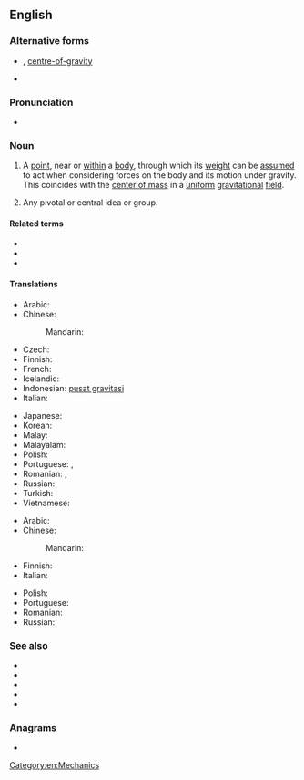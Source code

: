 {{also|center-of-gravity}}
==English==
{{wikipedia}}

===Alternative forms===
* {{l|en|centre of gravity}} {{qualifier|British and Canadian spelling}}, [[centre-of-gravity]] {{qualifier|attributive}}
* {{l|en|center-of-gravity}} {{qualifier|attributive}}

===Pronunciation===
* {{IPA|en|/ˌsen.təɹ əv ˈɡɹæv.ə.ti/}}

===Noun===
{{en-noun|centers of gravity}} {{term-label|en|American spelling}}

# {{lb|en|physics}} A [[point]], near or [[within]] a [[body]], through which its [[weight]] can be [[assumed]] to act when considering forces on the body and its motion under gravity. This coincides with the [[center of mass]] in a [[uniform]] [[gravitational]] [[field]].
# {{lb|en|metaphorical}} Any pivotal or central idea or group.

====Related terms====
* {{l|en|center of buoyancy}}
* {{l|en|center of inertia}}
* {{l|en|center of mass}}

====Translations====
{{trans-top|point, near or within a body, at which the object's mass can be assumed to be concentrated}}
* Arabic: {{t-needed|ar}}
* Chinese:
*: Mandarin: {{t+|cmn|重心|tr=zhòngxīn}}
* Czech: {{t+|cs|těžiště|n}}
* Finnish: {{t+|fi|painopiste}}
* French: {{t+|fr|centre de gravité|m}}
* Icelandic: {{t|is|þyngdarpunktur|m}}
* Indonesian: [[pusat gravitasi]]
* Italian: {{t+|it|baricentro|m}}
{{trans-mid}}
* Japanese: {{t+|ja|重心|tr=じゅうしん, jūshin}}
* Korean: {{t|ko|무게중심}}
* Malay: {{t|ms|pusat graviti}}
* Malayalam: {{t|ml|ഗുരുത്വാകർഷണകേന്ദ്രം}}
* Polish: {{t|pl|środek ciężkości}}
* Portuguese: {{t+|pt|baricentro|m}}, {{t|pt|centro de gravidade|m}}
* Romanian: {{t|ro|centru de greutate|n}}, {{t|ro|centre de greutate|n-p}}
* Russian: {{t+|ru|центр тя́жести|m|sc=Cyrl}}
* Turkish: {{t+|tr|ağırlık merkezi}}
* Vietnamese: {{t+|vi|trọng tâm}}
{{trans-bottom}}

{{trans-top|any pivotal or central idea or group}}
* Arabic: {{t-needed|ar}}
* Chinese:
*: Mandarin: {{t+|cmn|重心|tr=zhòngxīn}}
* Finnish: {{t+|fi|painopiste}}
* Italian: {{t+|it|baricentro|m}}
{{trans-mid}}
* Polish: {{t|pl|środek ciężkości|m}}
* Portuguese: {{t-needed|pt}}
* Romanian: {{t|ro|centru de greutate}}
* Russian: {{t-needed|ru}}
{{trans-bottom}}

===See also===
* {{l|en|centre of buoyancy}}
* {{l|en|centre of inertia}}
* {{l|en|centre of mass}}
* {{l|en|barycentre}}
* {{l|en|barycentric}}

===Anagrams===
* {{anagrams|en|a=aceefginorrttvy|centre of gravity|centre-of-gravity}}

[[Category:en:Mechanics]]